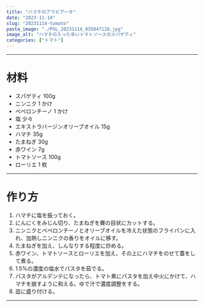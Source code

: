 ```yaml
---
title: "ハマチのアラビアータ"
date: "2023-11-14"
slug: "20231114-tomato"
pasta_image: "./PXL_20231114_035047126.jpg"
image_alt: "ハマチの入った辛いトマトソースのスパゲティ"
categories: ["トマト"]
---
```


---

# 材料

- スパゲティ 100g
- ニンニク 1 かけ
- ペペロンチーノ 1 かけ
- 塩 少々
- エキストラバージンオリーブオイル 15g
- ハマチ 35g
- たまねぎ 30g
- 赤ワイン 7g
- トマトソース 100g
- ローリエ 1 枚

---

# 作り方

1. ハマチに塩を振っておく。
2. にんにくをみじん切り、たまねぎを賽の目状にカットする。
3. ニンニクとペペロンチーノとオリーブオイルを冷えた状態のフライパンに入れ、加熱しニンニクの香りをオイルに移す。
4. たまねぎを加え、しんなりする程度に炒める。
5. 赤ワイン、トマトソースとローリエを加え、その上にハマチをのせて蓋をして煮る。
6. 1.5%の濃度の塩水でパスタを茹でる。
7. パスタがアルデンテになったら、トマト煮にパスタを加え中火にかけて、ハマチを崩すように和える。ゆで汁で濃度調整をする。
8. 皿に盛り付ける。

---
